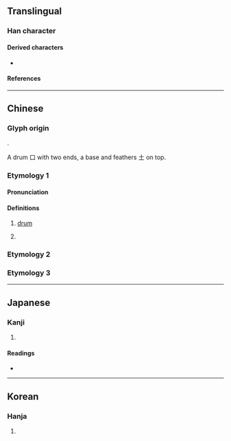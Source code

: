 {{character info}}
==Translingual==

===Han character===
{{Han char|rn=33|rad=士|as=06|sn=9|four=40108|canj=GRT|ids=⿱十豆}}

====Derived characters====
* {{l|mul|[[㛸]], [[𫹙]], [[䐍]], [[𪤱]], [[𪟌]], [[尌]], [[彭]], [[𭐕]], [[鼓]], [[鼔]], [[𮮦]], [[㰻]], [[皷]], [[壾]], [[𨲗]], [[𧒕]], [[𧰕]], [[𧰘]], [[𧰠]], [[𧰡]], [[𧰣]], [[𭙤]], [[喜]], [[嘉]]}}

====References====
{{Han ref|kx=0243.050|dkj=05649|dj=0483.110|hdz=10439.060|uh=58F4}}

----

==Chinese==
{{zh-forms}}

===Glyph origin===
{{Han etym}}
{{liushu|p}}.

A drum 口 with two ends, a base and feathers 土 on top.

===Etymology 1===

====Pronunciation====
{{zh-pron
|m=zhù
|c=syu6
|mc=y
|oc=y
|ma=
|cat=n,pn
}}

====Definitions====
{{zh-hanzi}}

# {{zh-obsolete}} [[drum]]
# {{surname|zh}}

===Etymology 2===
{{zh-see|鼓|ss}}

===Etymology 3===
{{zh-see|臌|ss}}

----

==Japanese==

===Kanji===
{{ja-kanji|grade=|rs=士06}}

# {{rfdef|ja|sort=士06}}

====Readings====
* {{ja-readings|on=ちゅう, しゅ|kun=たてる}}

----

==Korean==

===Hanja===
{{ko-hanja|북|주}}

# {{rfdef|ko|sort=士06}}